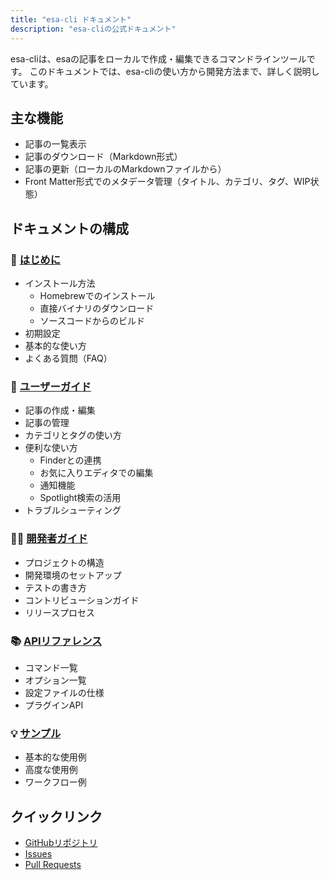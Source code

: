 ```yaml
---
title: "esa-cli ドキュメント"
description: "esa-cliの公式ドキュメント"
---
```


esa-cliは、esaの記事をローカルで作成・編集できるコマンドラインツールです。
このドキュメントでは、esa-cliの使い方から開発方法まで、詳しく説明しています。

## 主な機能

- 記事の一覧表示
- 記事のダウンロード（Markdown形式）
- 記事の更新（ローカルのMarkdownファイルから）
- Front Matter形式でのメタデータ管理（タイトル、カテゴリ、タグ、WIP状態）

## ドキュメントの構成

### 🚀 [はじめに](/getting-started)
- インストール方法
  - Homebrewでのインストール
  - 直接バイナリのダウンロード
  - ソースコードからのビルド
- 初期設定
- 基本的な使い方
- よくある質問（FAQ）

### 📖 [ユーザーガイド](/guides)
- 記事の作成・編集
- 記事の管理
- カテゴリとタグの使い方
- 便利な使い方
  - Finderとの連携
  - お気に入りエディタでの編集
  - 通知機能
  - Spotlight検索の活用
- トラブルシューティング

### 👨‍💻 [開発者ガイド](/developer)
- プロジェクトの構造
- 開発環境のセットアップ
- テストの書き方
- コントリビューションガイド
- リリースプロセス

### 📚 [APIリファレンス](/reference)
- コマンド一覧
- オプション一覧
- 設定ファイルの仕様
- プラグインAPI

### 💡 [サンプル](/examples)
- 基本的な使用例
- 高度な使用例
- ワークフロー例

## クイックリンク

- [GitHubリポジトリ](https://github.com/shellme/esa-cli)
- [Issues](https://github.com/shellme/esa-cli/issues)
- [Pull Requests](https://github.com/shellme/esa-cli/pulls)
